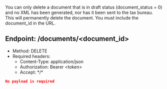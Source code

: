 You can only delete a document that is in draft status (document_status = 0) and no XML has been generated, nor has it been
sent to the tax bureau.
This will permanently delete the document. You must include the document_id in the URL.

## Endpoint: /documents/\<document_id\>
* Method: DELETE
* Required headers:
  * Content-Type: application/json
  * Authorization: Bearer \<token\>
  * Accept: \*/\*

```json
No payload is required
```